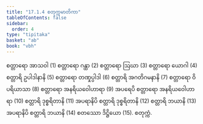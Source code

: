 ```yaml
---
title: "17.1.4 စတုက္ကမာတိကာ"
tableOfContents: false
sidebar:
  order: 4
type: "tipitaka"
basket: "ab"
book: "vbh"
---
```



<DynamicBreadcrumb />

<Division number="835" book="vbh" e="ch" v="30" p="360">

<Paragraph number="2614" book="vbh">
စတ္တာရော အာသဝါ (1) စတ္တာရော ဂန္ထာ (2) စတ္တာရော ဩဃာ (3) စတ္တာရော ယောဂါ (4) စတ္တာရိ ဥပါဒါနာနိ (5) စတ္တာရော တဏှုပ္ပါဒါ (6) စတ္တာရိ အဂတိဂမနာနိ (7) စတ္တာရော ဝိပရိယာသာ (8) စတ္တာရော အနရိယဝေါဟာရာ (9) အပရေပိ စတ္တာရော အနရိယဝေါဟာရာ (10) စတ္တာရိ ဒုစ္စရိတာနိ (11) အပရာနိပိ စတ္တာရိ ဒုစ္စရိတာနိ (12) စတ္တာရိ ဘယာနိ (13) အပရာနိပိ စတ္တာရိ ဘယာနိ (14) စတဿော ဒိဋ္ဌိယော (15).

</Paragraph>
</Division>

<Paragraph number="2615" type="center" book="vbh">
စတုက္ကံ.
</Paragraph>